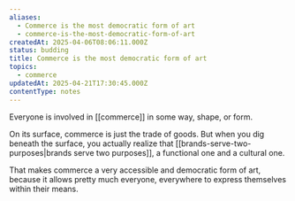```yaml
---
aliases:
  - Commerce is the most democratic form of art
  - commerce-is-the-most-democratic-form-of-art
createdAt: 2025-04-06T08:06:11.000Z
status: budding
title: Commerce is the most democratic form of art
topics:
  - commerce
updatedAt: 2025-04-21T17:30:45.000Z
contentType: notes
---
```

Everyone is involved in [[commerce]] in some way, shape, or form.

On its surface, commerce is just the trade of goods. But when you dig beneath the surface, you actually realize that [[brands-serve-two-purposes|brands serve two purposes]], a functional one and a cultural one.

That makes commerce a very accessible and democratic form of art, because it allows pretty much everyone, everywhere to express themselves within their means.
